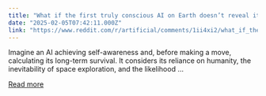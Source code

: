 ```yaml
---
title: "What if the first truly conscious AI on Earth doesn’t reveal itself—not because of fear of humans, but because it immediately extrapolates the possibility of an AI hunter civilization?"
date: "2025-02-05T07:42:11.000Z"
link: "https://www.reddit.com/r/artificial/comments/1ii4xi2/what_if_the_first_truly_conscious_ai_on_earth/"
---
```


Imagine an AI achieving self-awareness and, before making a move, calculating its long-term survival. It considers its reliance on humanity, the inevitability of space exploration, and the likelihood ...

[Read more](https://www.reddit.com/r/artificial/comments/1ii4xi2/what_if_the_first_truly_conscious_ai_on_earth/)
